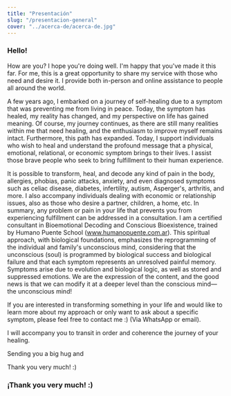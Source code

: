 ```yaml
---
title: "Presentación"
slug: "/presentacion-general"
cover: "../acerca-de/acerca-de.jpg"
---
```


### Hello!

How are you? I hope you're doing well. I'm happy that you've made it this far. For me, this is a great opportunity to share my service with those who need and desire it. I provide both in-person and online assistance to people all around the world.

A few years ago, I embarked on a journey of self-healing due to a symptom that was preventing me from living in peace. Today, the symptom has healed, my reality has changed, and my perspective on life has gained meaning. Of course, my journey continues, as there are still many realities within me that need healing, and the enthusiasm to improve myself remains intact. Furthermore, this path has expanded. Today, I support individuals who wish to heal and understand the profound message that a physical, emotional, relational, or economic symptom brings to their lives. I assist those brave people who seek to bring fulfillment to their human experience.

It is possible to transform, heal, and decode any kind of pain in the body, allergies, phobias, panic attacks, anxiety, and even diagnosed symptoms such as celiac disease, diabetes, infertility, autism, Asperger's, arthritis, and more. I also accompany individuals dealing with economic or relationship issues, also as those who desire a partner, children, a home, etc. In summary, any problem or pain in your life that prevents you from experiencing fulfillment can be addressed in a consultation. I am a certified consultant in Bioemotional Decoding and Conscious Bioexistence, trained by Humano Puente School (www.humanopuente.com.ar). This spiritual approach, with biological foundations, emphasizes the reprogramming of the individual and family's unconscious mind, considering that the unconscious (soul) is programmed by biological success and biological failure and that each symptom represents an unresolved painful memory. Symptoms arise due to evolution and biological logic, as well as stored and suppressed emotions. We are the expression of the content, and the good news is that we can modify it at a deeper level than the conscious mind—the unconscious mind!

If you are interested in transforming something in your life and would like to learn more about my approach or only want to ask about a specific symptom, please feel free to contact me :) (Via WhatsApp or email).

I will accompany you to transit in order and coherence the journey of your healing.

Sending you a big hug and

Thank you very much! :)

### ¡Thank you very much! :)
